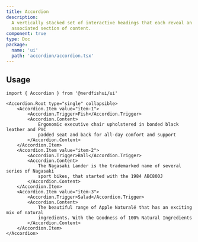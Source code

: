 ```yaml
---
title: Accordion
description:
  A vertically stacked set of interactive headings that each reveal an
  associated section of content.
component: true
type: Doc
package:
  name: 'ui'
  path: 'accordion/accordion.tsx'
---
```


<ComponentExample src="/src/components/examples/accordion/demo.tsx">
	<AccordionDemo />
</ComponentExample>

## Usage

```tsx
import { Accordion } from '@nerdfishui/ui'
```

```tsx
<Accordion.Root type="single" collapsible>
	<Accordion.Item value="item-1">
		<Accordion.Trigger>Fish</Accordion.Trigger>
		<Accordion.Content>
			Ergonomic executive chair upholstered in bonded black leather and PVC
			padded seat and back for all-day comfort and support
		</Accordion.Content>
	</Accordion.Item>
	<Accordion.Item value="item-2">
		<Accordion.Trigger>Ball</Accordion.Trigger>
		<Accordion.Content>
			The Nagasaki Lander is the trademarked name of several series of Nagasaki
			sport bikes, that started with the 1984 ABC800J
		</Accordion.Content>
	</Accordion.Item>
	<Accordion.Item value="item-3">
		<Accordion.Trigger>Salad</Accordion.Trigger>
		<Accordion.Content>
			The beautiful range of Apple Naturalé that has an exciting mix of natural
			ingredients. With the Goodness of 100% Natural Ingredients
		</Accordion.Content>
	</Accordion.Item>
</Accordion>
```
